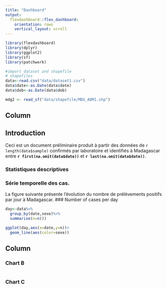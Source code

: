 ```yaml
---
title: "Dashboard"
output: 
  flexdashboard::flex_dashboard:
    orientation: rows
    vertical_layout: scroll
---
```


```r
library(flexdashboard)
library(dplyr)
library(ggplot2)
library(sf)
library(patchwork)

#import dataset and shapefile
# shapefiles
data<-read.csv("data/dataset1.csv")
data$date<-as.Date(data$date)
data$dob<-as.Date(data$dob)

mdg2 <- read_sf("data/shapefile/MDG_ADM1.shp")

```

Column {data-width=650}
-----------------------------------------------------------------------

## Introduction

Ceci est un document préliminaire produit à partir des données de  `r length(data$sample)` confirmés par laboratoire et identifiés à Madagascar entre **`r first(na.omit(data$date))`**  et **`r last(na.omit(data$date))`**.

### Statistiques descriptives

### Série temporelle des cas.

La figure suivante présente l’évolution du nombre de prélèvements positifs  par jour à Madagascar.
### Number of cases per day

```r
day<-data%>%
  group_by(date,sexe)%>%
  summarise(n=n())

ggplot(day,aes(x=date,y=n))+
  geom_line(aes(color=sexe))

```

Column {data-width=350}
-----------------------------------------------------------------------

### Chart B

```r


```

### Chart C

```r

```

